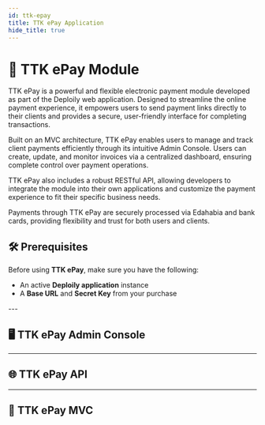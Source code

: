 ```yaml
---
id: ttk-epay
title: TTK ePay Application
hide_title: true
---
```



<h1 style={{ fontSize: '20px', fontWeight: 'bold'}}>📘 TTK ePay Module</h1>

TTK ePay is a powerful and flexible electronic payment module developed as part of the Deploily web application. Designed to streamline the online payment experience, it empowers users to send payment links directly to their clients and provides a secure, user-friendly interface for completing transactions.

Built on an MVC architecture, TTK ePay enables users to manage and track client payments efficiently through its intuitive Admin Console. Users can create, update, and monitor invoices via a centralized dashboard, ensuring complete control over payment operations.

TTK ePay also includes a robust RESTful API, allowing developers to integrate the module into their own applications and customize the payment experience to fit their specific business needs.

Payments through TTK ePay are securely processed via Edahabia and bank cards, providing flexibility and trust for both users and clients.

## **🛠️ Prerequisites**

Before using **TTK ePay**, make sure you have the following:

<ul style={{ listStyleType: "'– '", paddingLeft: 20 }}>
  <li>An active <strong>Deploily application</strong> instance</li>
  <li>A <strong>Base URL</strong> and <strong>Secret Key</strong> from your purchase</li>
</ul>
---

## **🖥️ TTK ePay Admin Console**

<TtkEpayAdminConsoleContainer />

---

## **🌐 TTK ePay API**

<TtkEpayApiContainer />

---

## **🧩 TTK ePay MVC**

<TtkEpayMvcContainer />
